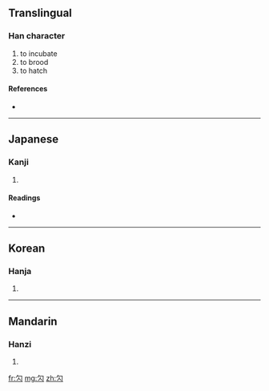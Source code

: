 ==Translingual==

===Han character===
{{Han char|rn=20|rad=勹|as=02|sn=4|four=|canj=心人 (PO), X心人 (XPO)}}

# to incubate
# to brood
# to hatch

====References====
* {{Han ref|kx=0150.220|dkj=02499|dj=0339.120|hdz=10256.010|uh=52FD|ud=21245}}

----

==Japanese==

===Kanji===
{{ja-kanji|grade=|rs=勹02}}

# {{defn|Japanese}}

====Readings====
* {{ja-readings|on=[[ぶん]] (bun), [[もん]] (mon), [[ほう]] (hō), [[ぼう]] (bō), [[ひょう]] (hyō)|kun=[[つつむ]] (tsutsumu)}}

----

==Korean==

===Hanja===
{{ko-hanja|hangeul=문|rv=mun|mr=mun}}

# {{defn|Korean}}

----

==Mandarin==

===Hanzi===
{{cmn-hanzi|pin=[[bào]] ([[bao4]])|wg=pao<sup>4</sup>}}

# {{defn|Mandarin}}

[[fr:勽]]
[[mg:勽]]
[[zh:勽]]